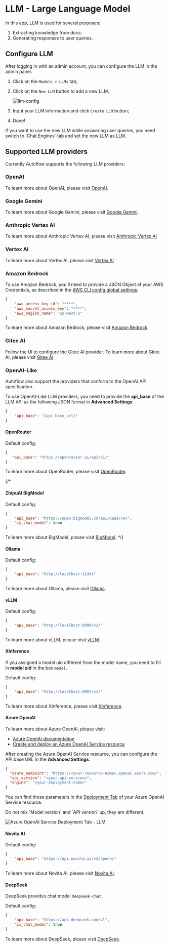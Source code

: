 # LLM - Large Language Model

In this app, LLM is used for several purposes:
1. Extracting knowledge from docs;
2. Generating responses to user queries.

## Configure LLM

After logging in with an admin account, you can configure the LLM in the admin panel.

1. Click on the `Models > LLMs` tab;
2. Click on the `New LLM` button to add a new LLM;

    ![llm-config](https://github.com/user-attachments/assets/993eec34-a99a-4acf-b4b7-a4ee8e28e3d5 "LLM Config")

3. Input your LLM information and click `Create LLM` button;
4. Done!


<Callout>
If you want to use the new LLM while answering user queries, you need switch to `Chat Engines` tab and set the new LLM as LLM.
</Callout>

## Supported LLM providers

Currently Autoflow supports the following LLM providers:

### OpenAI

To learn more about OpenAI, please visit [OpenAI](https://platform.openai.com/).

### Google Gemini

To learn more about Google Gemini, please visit [Google Gemini](https://gemini.google.com/).

### Anthropic Vertex AI

To learn more about Anthropic Vertex AI, please visit [Anthropic Vertex AI](https://cloud.google.com/vertex-ai/generative-ai/docs/partner-models/use-claude)

### Vertex AI

To learn more about Vertex AI, please visit [Vertex AI](https://cloud.google.com/vertex-ai)

### Amazon Bedrock

To use Amazon Bedrock, you'll need to provide a JSON Object of your AWS Credentials, as described in the [AWS CLI config global settings](https://docs.aws.amazon.com/cli/latest/userguide/cli-configure-files.html#cli-configure-files-global):

```json
{
    "aws_access_key_id": "****",
    "aws_secret_access_key": "****",
    "aws_region_name": "us-west-2"
}
```

To learn more about Amazon Bedrock, please visit [Amazon Bedrock](https://aws.amazon.com/bedrock/).

### Gitee AI

Follow the UI to configure the Gitee AI provider. To learn more about Gitee AI, please visit [Gitee AI](https://ai.gitee.com/serverless-api).

### OpenAI-Like

Autoflow also support the providers that conform to the OpenAI API specification.

To use OpenAI-Like LLM providers, you need to provide the **api_base** of the LLM API as the following JSON format in **Advanced Settings**:

```json
{
    "api_base": "{api_base_url}"
}
```

#### OpenRouter

Default config:

```json
{
   "api_base": "https://openrouter.ai/api/v1/"
}
```

To learn more about OpenRouter, please visit [OpenRouter](https://openrouter.ai/).

{/*
#### ZhipuAI BigModel

Default config:

```json
{
    "api_base": "https://open.bigmodel.cn/api/paas/v4/",
    "is_chat_model": true
}
```

To learn more about BigModel, please visit [BigModel](https://open.bigmodel.cn/). 
*/}

#### Ollama

Default config:

```json
{
    "api_base": "http://localhost:11434"
}
```

To learn more about Ollama, please visit [Ollama](https://ollama.com/).

#### vLLM

Default config:

```json
{
    "api_base": "http://localhost:8000/v1/"
}
```

To learn more about vLLM, please visit [vLLM](https://docs.vllm.ai/en/stable/).

#### Xinference

If you assigned a model uid different from the model name, you need to fill in **model uid** in the box `model`.

Default config:

```json
{
    "api_base": "http://localhost:9997/v1/"
}
```

To learn more about Xinference, please visit [Xinference](https://inference.readthedocs.io/en/latest/).


#### Azure OpenAI

To learn more about Azure OpenAI, please visit:

- [Azure OpenAI documentation](https://learn.microsoft.com/en-us/azure/ai-services/openai/reference)
- [Create and deploy an Azure OpenAI Service resource](https://learn.microsoft.com/en-us/azure/ai-services/openai/how-to/create-resource?pivots=web-portal)

After creating the Azure OpenAI Service resource, you can configure the API base URL in the **Advanced Settings**:

```json
{
  "azure_endpoint": "https://<your-resource-name>.openai.azure.com/",
  "api_version": "<your-api-version>",
  "engine": "<your-deployment-name>"
}
```

You can find those parameters in the [Deployment Tab](https://ai.azure.com/resource/deployments) of your Azure OpenAI Service resource.

<Callout>
Do not mix `Model version` and `API version` up, they are different.
</Callout>

![Azure OpenAI Service Deployment Tab - LLM](https://github.com/user-attachments/assets/158f845c-5f38-40d7-b66a-8528d7df178e)

#### Novita AI

Default config:

```json
{
    "api_base": "https://api.novita.ai/v3/openai"
}
```

To learn more about Novita AI, please visit [Novita AI](https://novita.ai/).

#### DeepSeek

DeepSeek provides chat model `deepseek-chat`.

Default config:

```json
{
    "api_base": "https://api.deepseek.com/v1",
    "is_chat_model": true
}
```

To learn more about DeepSeek, please visit [DeepSeek](https://www.deepseek.com/).
